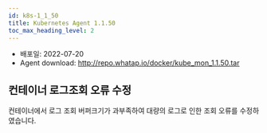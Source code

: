 ```yaml
---
id: k8s-1_1_50
title: Kubernetes Agent 1.1.50
toc_max_heading_level: 2
---
```



* 배포일: 2022-07-20
* Agent download: http://repo.whatap.io/docker/kube_mon_1.1.50.tar

## 컨테이너 로그조회 오류 수정

컨테이너에서 로그 조회 버퍼크기가 과부족하여 대량의 로그로 인한 조회 오류를 수정하였습니다.
